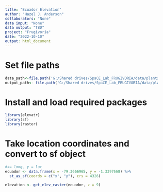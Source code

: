 ```yaml
---
title: "Ecuador Elevation"
author: "Hazel J. Anderson"
collaborators: "None"
data input: "None"
data output: "TBD"
project: "Frugivoria"
date: "2022-10-10"
output: html_document
---
```



# Set file paths
```r
data_path<-file.path('G:/Shared drives/SpaCE_Lab_FRUGIVORIA/data/plants/L0')
output_path<- file.path('G:/Shared drives/SpaCE_Lab_FRUGIVORIA/data/plants/L0')
```

# Install and load required packages
```r
library(elevatr)
library(sf)
library(raster)
```
# Take location coordinates and convert to sf object
```r
#x= long, y = lat
ecuador <- data.frame(x = -79.3666965, y = -1.3397668) %>%
  st_as_sf(coords = c("x", "y"), crs = 4326)
```


```r
elevation <- get_elev_raster(ecuador, z = 9)
```

